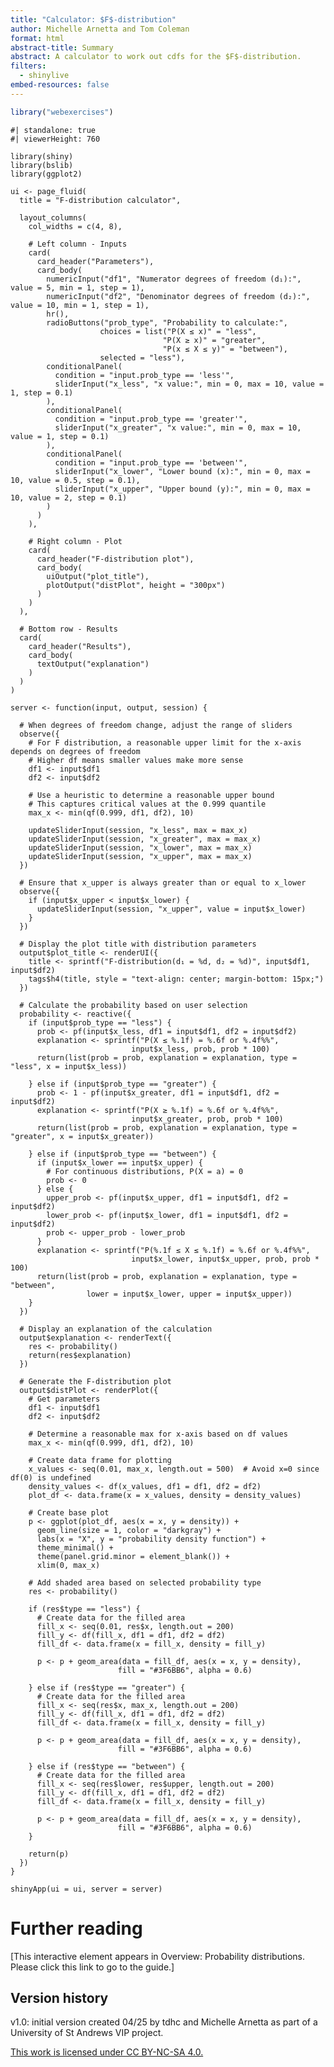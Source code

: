 ```yaml
---
title: "Calculator: $F$-distribution"
author: Michelle Arnetta and Tom Coleman
format: html
abstract-title: Summary
abstract: A calculator to work out cdfs for the $F$-distribution.
filters: 
  - shinylive
embed-resources: false
---
```


```r
library("webexercises")
```


```shinylive-r
#| standalone: true
#| viewerHeight: 760

library(shiny)
library(bslib)
library(ggplot2)

ui <- page_fluid(
  title = "F-distribution calculator",
  
  layout_columns(
    col_widths = c(4, 8),
    
    # Left column - Inputs
    card(
      card_header("Parameters"),
      card_body(
        numericInput("df1", "Numerator degrees of freedom (d₁):", value = 5, min = 1, step = 1),
        numericInput("df2", "Denominator degrees of freedom (d₂):", value = 10, min = 1, step = 1),
        hr(),
        radioButtons("prob_type", "Probability to calculate:",
                    choices = list("P(X ≤ x)" = "less", 
                                  "P(X ≥ x)" = "greater", 
                                  "P(x ≤ X ≤ y)" = "between"),
                    selected = "less"),
        conditionalPanel(
          condition = "input.prob_type == 'less'",
          sliderInput("x_less", "x value:", min = 0, max = 10, value = 1, step = 0.1)
        ),
        conditionalPanel(
          condition = "input.prob_type == 'greater'",
          sliderInput("x_greater", "x value:", min = 0, max = 10, value = 1, step = 0.1)
        ),
        conditionalPanel(
          condition = "input.prob_type == 'between'",
          sliderInput("x_lower", "Lower bound (x):", min = 0, max = 10, value = 0.5, step = 0.1),
          sliderInput("x_upper", "Upper bound (y):", min = 0, max = 10, value = 2, step = 0.1)
        )
      )
    ),
    
    # Right column - Plot
    card(
      card_header("F-distribution plot"),
      card_body(
        uiOutput("plot_title"),
        plotOutput("distPlot", height = "300px")
      )
    )
  ),
  
  # Bottom row - Results
  card(
    card_header("Results"),
    card_body(
      textOutput("explanation")
    )
  )
)

server <- function(input, output, session) {
  
  # When degrees of freedom change, adjust the range of sliders
  observe({
    # For F distribution, a reasonable upper limit for the x-axis depends on degrees of freedom
    # Higher df means smaller values make more sense
    df1 <- input$df1
    df2 <- input$df2
    
    # Use a heuristic to determine a reasonable upper bound
    # This captures critical values at the 0.999 quantile
    max_x <- min(qf(0.999, df1, df2), 10)
    
    updateSliderInput(session, "x_less", max = max_x)
    updateSliderInput(session, "x_greater", max = max_x)
    updateSliderInput(session, "x_lower", max = max_x)
    updateSliderInput(session, "x_upper", max = max_x)
  })
  
  # Ensure that x_upper is always greater than or equal to x_lower
  observe({
    if (input$x_upper < input$x_lower) {
      updateSliderInput(session, "x_upper", value = input$x_lower)
    }
  })
  
  # Display the plot title with distribution parameters
  output$plot_title <- renderUI({
    title <- sprintf("F-distribution(d₁ = %d, d₂ = %d)", input$df1, input$df2)
    tags$h4(title, style = "text-align: center; margin-bottom: 15px;")
  })
  
  # Calculate the probability based on user selection
  probability <- reactive({
    if (input$prob_type == "less") {
      prob <- pf(input$x_less, df1 = input$df1, df2 = input$df2)
      explanation <- sprintf("P(X ≤ %.1f) = %.6f or %.4f%%", 
                           input$x_less, prob, prob * 100)
      return(list(prob = prob, explanation = explanation, type = "less", x = input$x_less))
      
    } else if (input$prob_type == "greater") {
      prob <- 1 - pf(input$x_greater, df1 = input$df1, df2 = input$df2)
      explanation <- sprintf("P(X ≥ %.1f) = %.6f or %.4f%%", 
                           input$x_greater, prob, prob * 100)
      return(list(prob = prob, explanation = explanation, type = "greater", x = input$x_greater))
      
    } else if (input$prob_type == "between") {
      if (input$x_lower == input$x_upper) {
        # For continuous distributions, P(X = a) = 0
        prob <- 0
      } else {
        upper_prob <- pf(input$x_upper, df1 = input$df1, df2 = input$df2)
        lower_prob <- pf(input$x_lower, df1 = input$df1, df2 = input$df2)
        prob <- upper_prob - lower_prob
      }
      explanation <- sprintf("P(%.1f ≤ X ≤ %.1f) = %.6f or %.4f%%", 
                           input$x_lower, input$x_upper, prob, prob * 100)
      return(list(prob = prob, explanation = explanation, type = "between", 
                 lower = input$x_lower, upper = input$x_upper))
    }
  })
  
  # Display an explanation of the calculation
  output$explanation <- renderText({
    res <- probability()
    return(res$explanation)
  })
  
  # Generate the F-distribution plot
  output$distPlot <- renderPlot({
    # Get parameters
    df1 <- input$df1
    df2 <- input$df2
    
    # Determine a reasonable max for x-axis based on df values
    max_x <- min(qf(0.999, df1, df2), 10)
    
    # Create data frame for plotting
    x_values <- seq(0.01, max_x, length.out = 500)  # Avoid x=0 since df(0) is undefined
    density_values <- df(x_values, df1 = df1, df2 = df2)
    plot_df <- data.frame(x = x_values, density = density_values)
    
    # Create base plot
    p <- ggplot(plot_df, aes(x = x, y = density)) +
      geom_line(size = 1, color = "darkgray") +
      labs(x = "X", y = "probability density function") +
      theme_minimal() +
      theme(panel.grid.minor = element_blank()) +
      xlim(0, max_x)
    
    # Add shaded area based on selected probability type
    res <- probability()
    
    if (res$type == "less") {
      # Create data for the filled area
      fill_x <- seq(0.01, res$x, length.out = 200)
      fill_y <- df(fill_x, df1 = df1, df2 = df2)
      fill_df <- data.frame(x = fill_x, density = fill_y)
      
      p <- p + geom_area(data = fill_df, aes(x = x, y = density), 
                        fill = "#3F6BB6", alpha = 0.6)
      
    } else if (res$type == "greater") {
      # Create data for the filled area
      fill_x <- seq(res$x, max_x, length.out = 200)
      fill_y <- df(fill_x, df1 = df1, df2 = df2)
      fill_df <- data.frame(x = fill_x, density = fill_y)
      
      p <- p + geom_area(data = fill_df, aes(x = x, y = density), 
                        fill = "#3F6BB6", alpha = 0.6)
      
    } else if (res$type == "between") {
      # Create data for the filled area
      fill_x <- seq(res$lower, res$upper, length.out = 200)
      fill_y <- df(fill_x, df1 = df1, df2 = df2)
      fill_df <- data.frame(x = fill_x, density = fill_y)
      
      p <- p + geom_area(data = fill_df, aes(x = x, y = density), 
                        fill = "#3F6BB6", alpha = 0.6)
    }
    
    return(p)
  })
}

shinyApp(ui = ui, server = server)
```

# Further reading {-}

[This interactive element appears in Overview: Probability distributions. Please click this link to go to the guide.]

## Version history {-}

v1.0: initial version created 04/25 by tdhc and Michelle Arnetta as part of a University of St Andrews VIP project.
  
[This work is licensed under CC BY-NC-SA 4.0.](https://creativecommons.org/licenses/by-nc-sa/4.0/?ref=chooser-v1)



